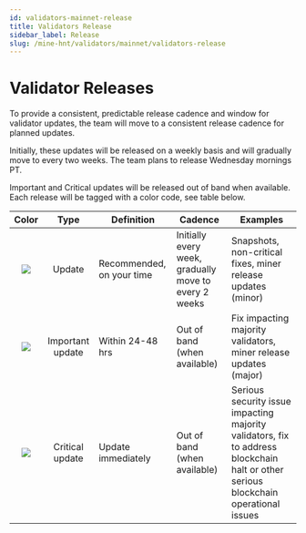 ```yaml
---
id: validators-mainnet-release
title: Validators Release
sidebar_label: Release
slug: /mine-hnt/validators/mainnet/validators-release
---
```


# Validator Releases


To provide a consistent, predictable release cadence and window for validator updates, the team will move to a consistent release cadence for planned updates. 

Initially, these updates will be released on a weekly basis and will gradually move to every two weeks. The team plans to release Wednesday mornings PT. 

Important and Critical updates will be released out of band when available. Each release will be tagged with a color code, see table below. 

|  Color 	|       Type       	| Definition                	| Cadence                                                	| Examples                                                                                                                            	|
|:------:	|:----------------:	|---------------------------	|--------------------------------------------------------	|-------------------------------------------------------------------------------------------------------------------------------------	|
|  	![](/img/validators/green.png) |      Update      	| Recommended, on your time 	| Initially every week, gradually move to every 2 weeks 	| Snapshots, non-critical fixes, miner release updates (minor)                                                                        	|
| ![](/img/validators/yellow.png) 	| Important update 	| Within 24-48 hrs          	| Out of band (when available)                           	| Fix impacting majority validators, miner release updates (major)                                                                    	|
|  ![](/img/validators/red.png)  	|  Critical update 	| Update immediately        	| Out of band (when available)                           	| Serious security issue impacting majority validators, fix to address blockchain halt or other serious blockchain operational issues 	|

